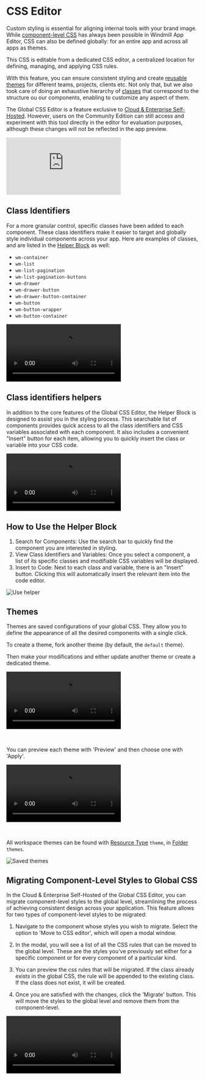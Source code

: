 # CSS Editor

Custom styling is essential for aligning internal tools with your brand image. While [component-level CSS](../apps/4_app_configuration_settings/4_app_styling.mdx#component-level) has always been possible in Windmill App Editor, CSS can also be defined globally: for an entire app and across all apps as themes.

This CSS is editable from a dedicated CSS editor, a centralized location for defining, managing, and applying CSS rules.

With this feature, you can ensure consistent styling and create [reusable themes](#themes) for different teams, projects, clients etc.
Not only that, but we also took care of doing an exhaustive hierarchy of [classes](#class-identifiers) that correspond to the structure ou our components, enabling to customize any aspect of them.

The Global CSS Editor is a feature exclusive to [Cloud & Enterprise Self-Hosted](/pricing). However, users on the Community Edition can still access and experiment with this tool directly in the editor for evaluation purposes, although these changes will not be reflected in the app preview.

<iframe
	style={{ aspectRatio: '16/9' }}
	src="https://www.youtube.com/embed/6_MjKgbdCFQ?vq=hd1080"
	title="YouTube video player"
	frameBorder="0"
	allow="accelerometer; autoplay; clipboard-write; encrypted-media; gyroscope; picture-in-picture; web-share"
	allowFullScreen
	className="border-2 rounded-xl object-cover w-full dark:border-gray-800"
></iframe>

## Class Identifiers

For a more granular control, specific classes have been added to each component. These class identifiers make it easier to target and globally style individual components across your app. Here are examples of classes, and are listed in the [Helper Block](#class-identifiers-helpers) as well:

- `wm-container`
- `wm-list`
- `wm-list-pagination`
- `wm-list-pagination-buttons`
- `wm-drawer`
- `wm-drawer-button`
- `wm-drawer-button-container`
- `wm-button`
- `wm-button-wrapper`
- `wm-button-container`

<video
	className="border-2 rounded-xl object-cover w-full h-full dark:border-gray-800"
	autoPlay
	loop
	src="/videos/css_editor.mp4"
/>

## Class identifiers helpers

In addition to the core features of the Global CSS Editor, the Helper Block is designed to assist you in the styling process. This searchable list of components provides quick access to all the class identifiers and CSS variables associated with each component. It also includes a convenient "Insert" button for each item, allowing you to quickly insert the class or variable into your CSS code.

<video
	className="border-2 rounded-xl object-cover w-full h-full dark:border-gray-800"
	controls
	src="/videos/css-helper-box.mp4"
/>

## How to Use the Helper Block

1. Search for Components: Use the search bar to quickly find the component you are interested in styling.
2. View Class Identifiers and Variables: Once you select a component, a list of its specific classes and modifiable CSS variables will be displayed.
3. Insert to Code: Next to each class and variable, there is an "Insert" button. Clicking this will automatically insert the relevant item into the code editor.

![Use helper](../assets/apps/9_css_editor/use_helper.png 'Use helper')

## Themes

Themes are saved configurations of your global CSS. They allow you to define the appearance of all the desired components with a single click.

To create a theme, fork another theme (by default, the `default` theme).

Then make your modifications and either update another theme or create a dedicated theme.

<video
	className="border-2 rounded-xl object-cover w-full h-full dark:border-gray-800"
	controls
	src="/videos/app_themes.mp4"
/>

<br />

You can preview each theme with 'Preview' and then choose one with 'Apply'.

<video
	className="border-2 rounded-xl object-cover w-full h-full dark:border-gray-800"
	autoPlay
	loop
	src="/videos/themes.mp4"
/>

<br />

All workspace themes can be found with [Resource Type](../core_concepts/3_resources_and_types/index.mdx) `theme`, in [Folder](../core_concepts/8_groups_and_folders/index.mdx) `themes`.

![Saved themes](../assets/apps/9_css_editor/themes_resources.png 'Saved themes')

## Migrating Component-Level Styles to Global CSS

In the Cloud & Enterprise Self-Hosted of the Global CSS Editor, you can migrate component-level styles to the global level, streamlining the process of achieving consistent design across your application. This feature allows for two types of component-level styles to be migrated:

1. Navigate to the component whose styles you wish to migrate. Select the option to 'Move to CSS editor', which will open a modal window.

2. In the modal, you will see a list of all the CSS rules that can be moved to the global level. These are the styles you've previously set either for a specific component or for every component of a particular kind.

3. You can preview the css rules that will be migrated. If the class already exists in the global CSS, the rule will be appended to the existing class. If the class does not exist, it will be created.

4. Once you are satisfied with the changes, click the 'Migrate' button. This will move the styles to the global level and remove them from the component-level.

<video
	className="border-2 rounded-xl object-cover w-full h-full dark:border-gray-800"
	controls
	src="/videos/css-migration.mp4"
/>
